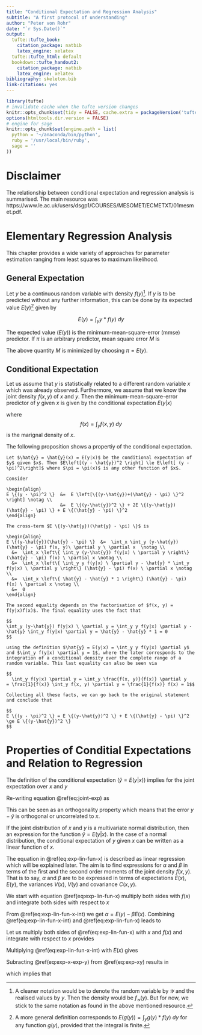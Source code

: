 ```yaml
---
title: "Conditional Expectation and Regression Analysis"
subtitle: "A first protocol of understanding"
author: "Peter von Rohr"
date: "`r Sys.Date()`"
output:
  tufte::tufte_book:
    citation_package: natbib
    latex_engine: xelatex
  tufte::tufte_html: default
  bookdown::tufte_handout2:
    citation_package: natbib
    latex_engine: xelatex
bibliography: skeleton.bib
link-citations: yes
---
```


```r
library(tufte)
# invalidate cache when the tufte version changes
knitr::opts_chunk$set(tidy = FALSE, cache.extra = packageVersion('tufte'))
options(htmltools.dir.version = FALSE)
# engine for sage
knitr::opts_chunk$set(engine.path = list(
  python = '~/anaconda/bin/python',
  ruby = '/usr/local/bin/ruby',
  sage = ''
))
```

# Disclaimer
The relationship between conditional expectation and regression analysis is summarised. The main resource was https://www.le.ac.uk/users/dsgp1/COURSES/MESOMET/ECMETXT/01mesmet.pdf. 


# Elementary Regression Analysis
This chapter provides a wide variety of approaches for parameter estimation ranging from least squares to maximum likelihood. 


## General Expectation
Let $y$ be a continuous random variable with density $f(y)$^[A cleaner notation would be to denote the random variable by $\mathcal{Y}$ and the realised values by $y$. Then the density would be $f_{\mathcal{Y}}(y)$. But for now, we stick to the same notation as found in the above mentioned resource.]. If $y$ is to be predicted without any further information, this can be done by its expected value $E(y)$^[A more general definition corresponds to $E(g(y)) = \int_y g(y) * f(y)\ dy$ for any function $g(y)$, provided that the integral is finite.] given by 

$$E(y) = \int_y y * f(y)\ dy$$

The expected value ($E(y)$) is the minimum-mean-square-error (mmse) predictor. If $\pi$ is an arbitrary predictor, mean square error $M$ is 

\begin{align}
M  &=  \int_y (y - \pi)^2 f(y)\ dy \notag \\
   &=  E\{(y - \pi)^2 \} \notag \\
   &=  E(y^2) - 2\pi E(y) + \pi^2
(\#eq:mmse)   
\end{align}

The above quantity $M$ is minimized by choosing $\pi = E(y)$. 

## Conditional Expectation
Let us assume that $y$ is statistically related to a different random variable $x$ which was already observed. Furthermore, we assume that we know the joint density $f(x, y)$ of $x$ and $y$. Then the minimum-mean-square-error predictor of $y$ given $x$ is given by the conditional expectation $E(y|x)$

\begin{equation}
E(y|x) = \int_y y * f(y|x)\ dy = \int_y y * \frac{f(x, y)}{f(x)}\ dy
(\#eq:cond-exp)
\end{equation}

where $$f(x) = \int_y f(x, y)\ dy$$ is the marignal density of $x$. 

The following proposition shows a propertiy of the conditional expectation. 


```proposition
Let $\hat{y} = \hat{y}(x) = E(y|x)$ be the conditional expectation of $y$ given $x$. Then $E\left[(y - \hat{y})^2 \right] \le E\left[ (y - \pi)^2\right]$ where $\pi = \pi(x)$ is any other function of $x$.
```

```proof

Consider

\begin{align}
E \{(y - \pi)^2 \}  &=  E \left[\{(y-\hat{y})+(\hat{y} - \pi) \}^2 \right] \notag \\
                    &=  E \{(y-\hat{y})^2 \} + 2E \{(y-\hat{y})(\hat{y} - \pi) \} + E \{(\hat{y} - \pi) \}^2
\end{align}

The cross-term $E \{(y-\hat{y})(\hat{y} - \pi) \}$ is

\begin{align}
E \{(y-\hat{y})(\hat{y} - \pi) \}  &=  \int_x \int_y (y-\hat{y})(\hat{y} - \pi) f(x, y)\ \partial y \ \partial x  \notag \\
  &=  \int_x \left\{ \int_y (y-\hat{y}) f(y|x) \ \partial y \right\}  (\hat{y} - \pi) f(x) \ \partial x \notag \\
  &=  \int_x \left\{ \int_y y f(y|x) \ \partial y - \hat{y} * \int_y f(y|x) \ \partial y \right\} (\hat{y} - \pi) f(x) \ \partial x \notag \\
  &=  \int_x \left\{ \hat{y} - \hat{y} * 1 \right\} (\hat{y} - \pi) f(x) \ \partial x \notag \\
  &=  0 
\end{align}

The second equality depends on the factorisation of $f(x, y) = f(y|x)f(x)$. The final equality uses the fact that 

$$
\int_y (y-\hat{y}) f(y|x) \ \partial y = \int_y y f(y|x) \partial y - \hat{y} \int_y f(y|x) \partial y = \hat{y} - \hat{y} * 1 = 0
$$  

using the definition $\hat{y} = E(y|x) = \int_y y f(y|x) \partial y$ and $\int_y f(y|x) \partial y = 1$, where the later corresponds to the integration of a conditional density over the complete range of a random variable. This last equality can also be seen via 

$$
  \int_y f(y|x) \partial y = \int_y \frac{f(x, y)}{f(x)} \partial y 
= \frac{1}{f(x)} \int_y f(x, y) \partial y = \frac{1}{f(x)} f(x) = 1$$
  
Collecting all these facts, we can go back to the original statement and conclude that 

$$
E \{(y - \pi)^2 \} = E \{(y-\hat{y})^2 \} + E \{(\hat{y} - \pi) \}^2 \ge E \{(y-\hat{y})^2 \}  
$$

```


# Properties of Conditial Expectations and Relation to Regression
The definition of the conditional expectation ($\hat{y} = E(y|x)$) implies for the joint expectation over $x$ and $y$  

\begin{align}
E(xy)  &=  \int_x \int_y xy\ f(x, y)\ \partial y \partial x \notag \\
       &=  \int_x x \left\{ \int_y y\ f(y|x)\ \partial y \right\}\ f(x) \ \partial x \notag \\
       &=  \int_x x \left\{ \hat{y} \right\}\ f(x) \ \partial x \notag \\
       &=  \hat{y} \int_x x f(x) \ \partial x \notag \\
       &=   \hat{y} E(x)\notag \\
       &=  E(x\hat{y})
(\#eq:joint-exp)       
\end{align}

Re-writing equation \@ref(eq:joint-exp) as 

\begin{align}
E(xy) - E(x\hat{y}) &= E(xy - x\hat{y}) = E(x(y - \hat{y})) = 0
\end{align}

This can be seen as an orthogonality property which means that the error $y - \hat{y}$ is orthogonal or uncorrelated to $x$. 

If the joint distribution of $x$ and $y$ is a multivariate normal distribution, then an expression for the function $\hat{y} = E(y|x)$. In the case of a normal distribution, the conditional expectation of $y$ given $x$ can be written as a linear function of $x$. 

\begin{equation}
E(y|x) = \alpha + \beta x
(\#eq:exp-lin-fun-x)
\end{equation}

The equation in \@ref(eq:exp-lin-fun-x) is described as linear regression which will be explained later. The aim is to find expressions for $\alpha$ and $\beta$ in terms of the first and the second order moments of the joint density $f(x,y)$. That is to say, $\alpha$ and $\beta$ are to be expressed in terms of expectations $E(x)$,  $E(y)$, the variances $V(x)$, $V(y)$ and covariance $C(x,y)$.  

We start with equation \@ref(eq:exp-lin-fun-x) multiply both sides with $f(x)$ and integrate both sides with respect to $x$

\begin{align}
\int_x E(y|x) f(x) \partial x  &=  \int_x (\alpha + \beta x) f(x) \partial x \notag \\
\int_x \left\{ \int_y y f(y | x) \ \partial y \right\} f(x) \partial x  &= 
\int_x \alpha  f(x) \partial x + \int_x \beta x f(x) \partial x  \notag \\
\int_x \int_y y f(x, y)  \ \partial y  \partial x  &= 
\alpha + \beta E(x)  \notag \\
E(y) &= \alpha + \beta E(x)
(\#eq:exp-lin-fun-x-int)
\end{align}

From \@ref(eq:exp-lin-fun-x-int) we get $\alpha = E(y) - \beta E(x)$. Combining \@ref(eq:exp-lin-fun-x-int) and \@ref(eq:exp-lin-fun-x) leads to

\begin{equation}
E(y|x) = E(y) + \beta \left\{x - E(x) \right\}
\end{equation}

Let us multiply both sides of \@ref(eq:exp-lin-fun-x) with $x$ and $f(x)$ and integrate with respect to $x$ provides 

\begin{equation}
E(xy) = \alpha E(x) + \beta E(x^2) 
(\#eq:exp-xy)
\end{equation}

Multiplying \@ref(eq:exp-lin-fun-x-int) with $E(x)$ gives

\begin{equation}
E(x)E(y) = \alpha E(x) + \beta \left\{E(x)\right\}^2
(\#eq:exp-x-exp-y)
\end{equation}

Subracting \@ref(eq:exp-x-exp-y) from \@ref(eq:exp-xy) results in 

\begin{equation}
E(xy) - E(x)E(y) = \beta \left[E(x^2) - \left\{E(x)\right\}^2 \right]
\end{equation}

which implies that

\begin{align}
\beta &= \frac{E(xy) - E(x)E(y)}{\left[E(x^2) - \left\{E(x)\right\}^2 \right]} \notag \\
      &= \frac{E\left[(x - E(x))(y - E(y)) \right]}{E\left[(x - E(x))^2 \right]} \notag \\
      &= \frac{C(x,y)}{V(x)}
\end{align}





